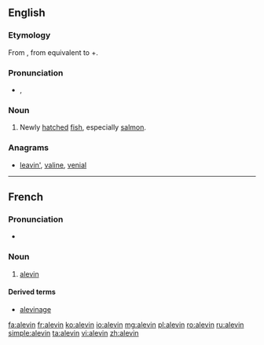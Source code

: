 ==English==

===Etymology===
From {{etyl|fr|en}}, from {{etyl|VL.|en}} {{term/t|la|*allevamen}} equivalent to {{etyl|la|en}} {{term/t|la|allevāre||to lift up, raise}}+{{term|-men|lang=la}}.

===Pronunciation===
* {{a|US}} {{enPR|ăl'-ə-vən}}, {{IPA|/'æl.ə.vən/|lang=en}}

===Noun===
{{en-noun}}

# Newly [[hatch]]ed [[fish]], especially [[salmon]].

===Anagrams===
* [[leavin'#English|leavin']], [[valine#English|valine]], [[venial#English|venial]]

----
==French==

===Pronunciation===
* {{audio|Fr-Paris--alevin.ogg|Audio (Paris)|lang=fr}}

===Noun===
{{fr-noun|m}}
# [[alevin]]

====Derived terms====
* [[alevinage]]

[[fa:alevin]]
[[fr:alevin]]
[[ko:alevin]]
[[io:alevin]]
[[mg:alevin]]
[[pl:alevin]]
[[ro:alevin]]
[[ru:alevin]]
[[simple:alevin]]
[[ta:alevin]]
[[vi:alevin]]
[[zh:alevin]]